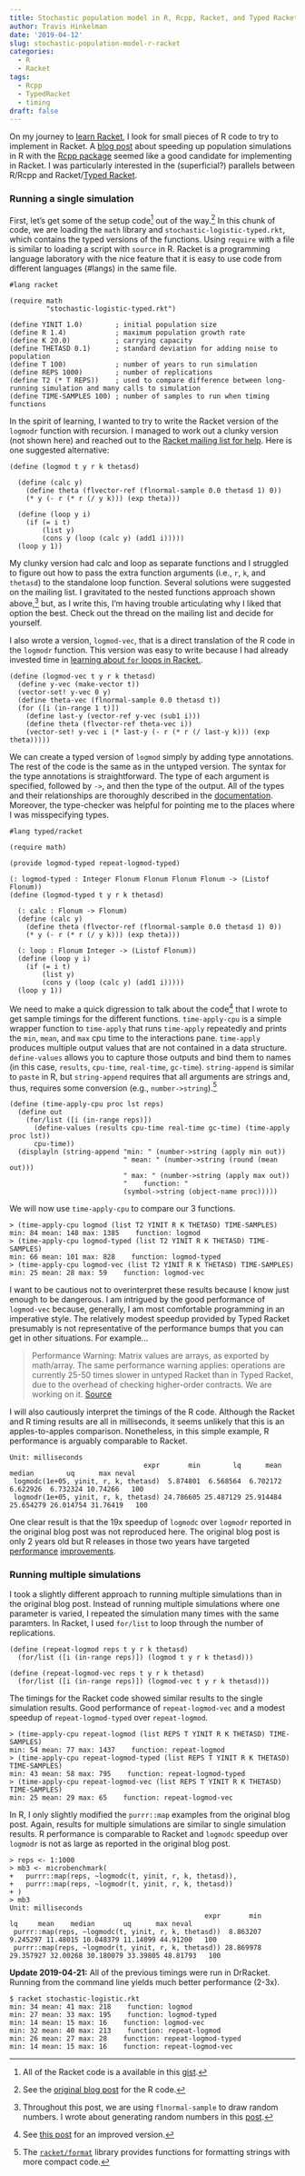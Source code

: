 ```yaml
---
title: Stochastic population model in R, Rcpp, Racket, and Typed Racket
author: Travis Hinkelman
date: '2019-04-12'
slug: stochastic-population-model-r-racket
categories:
  - R
  - Racket
tags:
  - Rcpp
  - TypedRacket
  - timing
draft: false
---
```


On my journey to [learn Racket](/categories/racket/), I look for small pieces of R code to try to implement in Racket. A [blog post](https://www.seascapemodels.org/rstats/2017/02/26/speeding-up-sims.html) about speeding up population simulations in R with the [Rcpp package](http://www.rcpp.org) seemed like a good candidate for implementing in Racket. I was particularly interested in the (superficial?) parallels between R/Rcpp and Racket/[Typed Racket](https://docs.racket-lang.org/ts-guide/). 

### Running a single simulation

First, let's get some of the setup code^[All of the Racket code is a available in this [gist](https://gist.github.com/hinkelman/a97a9c1491d829b1f4ba148ed1712ee4).] out of the way.^[See the [original blog post](https://www.seascapemodels.org/rstats/2017/02/26/speeding-up-sims.html) for the R code.] In this chunk of code, we are loading the `math` library and `stochastic-logistic-typed.rkt`, which contains the typed versions of the functions. Using `require` with a file is similar to loading a script with `source` in R. Racket is a programming language laboratory with the nice feature that it is easy to use code from different languages (#langs) in the same file.

```
#lang racket

(require math
         "stochastic-logistic-typed.rkt")

(define YINIT 1.0)        ; initial population size
(define R 1.4)            ; maximum population growth rate
(define K 20.0)           ; carrying capacity
(define THETASD 0.1)      ; standard deviation for adding noise to population
(define T 100)            ; number of years to run simulation
(define REPS 1000)        ; number of replications
(define T2 (* T REPS))    ; used to compare difference between long-running simulation and many calls to simulation
(define TIME-SAMPLES 100) ; number of samples to run when timing functions
```

In the spirit of learning, I wanted to try to write the Racket version of the `logmodr` function with recursion. I managed to work out a clunky version (not shown here) and reached out to the [Racket mailing list for help](https://groups.google.com/d/msg/racket-users/ryyW4YHWLMA/nL-P_qobAgAJ). Here is one suggested alternative:

```
(define (logmod t y r k thetasd)

  (define (calc y)
    (define theta (flvector-ref (flnormal-sample 0.0 thetasd 1) 0))
    (* y (- r (* r (/ y k))) (exp theta)))
    
  (define (loop y i)
    (if (= i t)
        (list y)
        (cons y (loop (calc y) (add1 i)))))
  (loop y 1))
```

My clunky version had calc and loop as separate functions and I struggled to figure out how to pass the extra function arguments (i.e., `r`, `k`, and `thetasd`) to the standalone loop function. Several solutions were suggested on the mailing list. I gravitated to the nested functions approach shown above,^[Throughout this post, we are using `flnormal-sample` to draw random numbers. I wrote about generating random numbers in this [post](/post/generating-random-numbers-r-racket/).] but, as I write this, I'm having trouble articulating why I liked that option the best. Check out the thread on the mailing list and decide for yourself.

I also wrote a version, `logmod-vec`, that is a direct translation of the R code in the `logmodr` function. This version was easy to write because I had already invested time in [learning about `for` loops in Racket.](/post/for-loop-r-racket/).

```
(define (logmod-vec t y r k thetasd)
  (define y-vec (make-vector t))
  (vector-set! y-vec 0 y)
  (define theta-vec (flnormal-sample 0.0 thetasd t))
  (for ([i (in-range 1 t)])
    (define last-y (vector-ref y-vec (sub1 i)))
    (define theta (flvector-ref theta-vec i))
    (vector-set! y-vec i (* last-y (- r (* r (/ last-y k))) (exp theta)))))
```

We can create a typed version of `logmod` simply by adding type annotations. The rest of the code is the same as in the untyped version. The syntax for the type annotations is straightforward. The type of each argument is specified, followed by `->`, and then the type of the output. All of the types and their relationships are thoroughly described in the [documentation](https://docs.racket-lang.org/ts-reference/type-ref.html?q=type%20reference). Moreover, the type-checker was helpful for pointing me to the places where I was misspecifying types.  

```
#lang typed/racket

(require math)

(provide logmod-typed repeat-logmod-typed)

(: logmod-typed : Integer Flonum Flonum Flonum Flonum -> (Listof Flonum))
(define (logmod-typed t y r k thetasd)

  (: calc : Flonum -> Flonum)
  (define (calc y)
    (define theta (flvector-ref (flnormal-sample 0.0 thetasd 1) 0))
    (* y (- r (* r (/ y k))) (exp theta)))

  (: loop : Flonum Integer -> (Listof Flonum))
  (define (loop y i)
    (if (= i t)
        (list y)
        (cons y (loop (calc y) (add1 i)))))
  (loop y 1))
```

We need to make a quick digression to talk about the code^[See [this post](/post/microbenchmarking-in-r-and-racket/) for an improved version.] that I wrote to get sample timings for the different functions. `time-apply-cpu` is a simple wrapper function to `time-apply` that runs `time-apply` repeatedly and prints the `min`, `mean`, and `max` cpu time to the interactions pane. `time-apply` produces multiple output values that are not contained in a data structure. `define-values` allows you to capture those outputs and bind them to names (in this case, `results`, `cpu-time`, `real-time`, `gc-time`). `string-append` is similar to `paste` in R, but `string-append` requires that all arguments are strings and, thus, requires some conversion (e.g., `number->string`).^[The [`racket/format`](https://docs.racket-lang.org/reference/strings.html?q=string-append#%28part._format%29) library provides functions for formatting strings with more compact code.] 

```
(define (time-apply-cpu proc lst reps)
  (define out
    (for/list ([i (in-range reps)])
      (define-values (results cpu-time real-time gc-time) (time-apply proc lst))
      cpu-time))
  (displayln (string-append "min: " (number->string (apply min out))
                            " mean: " (number->string (round (mean out)))
                            " max: " (number->string (apply max out))
                            "    function: "
                            (symbol->string (object-name proc)))))
```

We will now use `time-apply-cpu` to compare our 3 functions.

```
> (time-apply-cpu logmod (list T2 YINIT R K THETASD) TIME-SAMPLES)
min: 84 mean: 148 max: 1385    function: logmod
> (time-apply-cpu logmod-typed (list T2 YINIT R K THETASD) TIME-SAMPLES)
min: 66 mean: 101 max: 828    function: logmod-typed
> (time-apply-cpu logmod-vec (list T2 YINIT R K THETASD) TIME-SAMPLES)
min: 25 mean: 28 max: 59    function: logmod-vec
```

I want to be cautious not to overinterpret these results because I know just enough to be dangerous. I am intrigued by the good performance of `logmod-vec` because, generally, I am most comfortable programming in an imperative style. The relatively modest speedup provided by Typed Racket presumably is not representative of the performance bumps that you can get in other situations. For example...

>Performance Warning: Matrix values are arrays, as exported by math/array. The same performance warning applies: operations are currently 25-50 times slower in untyped Racket than in Typed Racket, due to the overhead of checking higher-order contracts. We are working on it. [Source](https://docs.racket-lang.org/math/matrices.html?q=matrix)

I will also cautiously interpret the timings of the R code. Although the Racket and R timing results are all in milliseconds, it seems unlikely that this is an apples-to-apples comparison. Nonetheless, in this simple example, R performance is arguably comparable to Racket. 

```
Unit: milliseconds
                                 expr       min        lq      mean    median        uq      max neval
 logmodc(1e+05, yinit, r, k, thetasd)  5.874801  6.568564  6.702172  6.622926  6.732324 10.74266   100
 logmodr(1e+05, yinit, r, k, thetasd) 24.786605 25.487129 25.914484 25.654279 26.014754 31.76419   100
```

One clear result is that the 19x speedup of `logmodc` over `logmodr` reported in the original blog post was not reproduced here. The original blog post is only 2 years old but R releases in those two years have targeted [performance](https://blog.revolutionanalytics.com/2017/02/preview-r-340.html) [improvements](https://blog.revolutionanalytics.com/2018/04/r-350.html). 

### Running multiple simulations

I took a slightly different approach to running multiple simulations than in the original blog post. Instead of running multiple simulations where one parameter is varied, I repeated the simulation many times with the same paramters. In Racket, I used `for/list` to loop through the number of replications.

```
(define (repeat-logmod reps t y r k thetasd)
  (for/list ([i (in-range reps)]) (logmod t y r k thetasd)))
  
(define (repeat-logmod-vec reps t y r k thetasd)
  (for/list ([i (in-range reps)]) (logmod-vec t y r k thetasd)))
```

The timings for the Racket code showed similar results to the single simulation results. Good performance of `repeat-logmod-vec` and a modest speedup of `repeat-logmod-typed` over `repeat-logmod`. 

```
> (time-apply-cpu repeat-logmod (list REPS T YINIT R K THETASD) TIME-SAMPLES)
min: 54 mean: 77 max: 1437    function: repeat-logmod
> (time-apply-cpu repeat-logmod-typed (list REPS T YINIT R K THETASD) TIME-SAMPLES)
min: 43 mean: 58 max: 795    function: repeat-logmod-typed
> (time-apply-cpu repeat-logmod-vec (list REPS T YINIT R K THETASD) TIME-SAMPLES)
min: 25 mean: 29 max: 65    function: repeat-logmod-vec
```

In R, I only slightly modified the `purrr::map` examples from the original blog post. Again, results for multiple simulations are similar to single simulation results. R performance is comparable to Racket and `logmodc` speedup over `logmodr` is not as large as reported in the original blog post.

```
> reps <- 1:1000
> mb3 <- microbenchmark(
+   purrr::map(reps, ~logmodc(t, yinit, r, k, thetasd)),
+   purrr::map(reps, ~logmodr(t, yinit, r, k, thetasd))
+ )
> mb3
Unit: milliseconds
                                                expr       min        lq     mean    median       uq      max neval
 purrr::map(reps, ~logmodc(t, yinit, r, k, thetasd))  8.863207  9.245297 11.48015 10.048379 11.14099 44.91200   100
 purrr::map(reps, ~logmodr(t, yinit, r, k, thetasd)) 28.869978 29.357927 32.00268 30.180079 33.39805 48.81793   100
```

**Update 2019-04-21:** All of the previous timings were run in DrRacket. Running from the command line yields much better performance (2-3x).

```
$ racket stochastic-logistic.rkt
min: 34 mean: 41 max: 218    function: logmod
min: 27 mean: 33 max: 195    function: logmod-typed
min: 14 mean: 15 max: 16    function: logmod-vec
min: 32 mean: 40 max: 213    function: repeat-logmod
min: 26 mean: 27 max: 28    function: repeat-logmod-typed
min: 14 mean: 15 max: 16    function: repeat-logmod-vec
```
